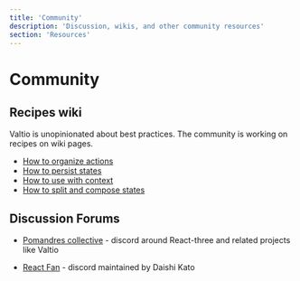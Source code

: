 ```yaml
---
title: 'Community'
description: 'Discussion, wikis, and other community resources'
section: 'Resources'
---
```


# Community

## Recipes wiki

Valtio is unopinionated about best practices.
The community is working on recipes on wiki pages.

- [How to organize actions](https://github.com/pmndrs/valtio/wiki/How-to-organize-actions)
- [How to persist states](https://github.com/pmndrs/valtio/wiki/How-to-persist-states)
- [How to use with context](https://github.com/pmndrs/valtio/wiki/How-to-use-with-context)
- [How to split and compose states](https://github.com/pmndrs/valtio/wiki/How-to-split-and-compose-states)

## Discussion Forums

- [Pomandres collective](https://discord.gg/poimandres) - discord around React-three and related projects like Valtio

- [React Fan](https://discord.gg/QgXBvJRk) - discord maintained by Daishi Kato
